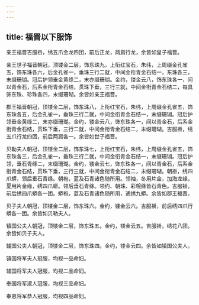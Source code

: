 ```yaml
---
---
---
```

title: 福晋以下服饰
---



亲王福晋吉服褂，绣五爪金龙四团，前后正龙，两肩行龙，余皆如皇子福晋。

亲王世子福晋朝冠，顶镂金二层，饰东珠九，上衔红宝石，朱纬，上周缀金孔雀五，饰东珠各六，后金孔雀一，垂珠三行二就，中间金衔青金石结一，东珠各三，末缀珊瑚。冠后护领垂金黄绦二，末亦缀珊瑚。金约，镂金云八，饰东珠各一，间以青金石，后系金衔青金石结，贯珠下垂，三行三就，中间金衔青金石结二，每具饰东珠、珍珠各四，末缀珊瑚。余皆如亲王福晋。

郡王福晋朝冠，顶镂金二层，饰东珠八，上衔红宝石，朱纬，上周缀金孔雀五，饰东珠各五，后金孔雀一，垂珠三行二就，中间金衔青金石结一，末缀珊瑚。冠后护领垂金黄绦二，末亦缀珊瑚。金约，镂金云八，饰东珠各一，间以青金石，后系金衔青金石结，贯珠下垂，三行二就，中间金衔青金石结二，末缀珊瑚。吉服褂，绣五爪行龙四团，前后两肩各一。余皆如世子福晋。

贝勒夫人朝冠，顶镂金二层，饰东珠七，上衔红宝石，朱纬，上周缀金孔雀五，饰东珠各三，后金孔雀一，垂珠三行二就，中间金衔青金石结一，末缀珊瑚。冠后护领，垂石青绦二，末缀珊瑚。金约，镂金云七，饰东珠各一，间以青金石，后系金衔青金石结，贯珠下垂，三行三就，中间金衔青金石结二，末缀珊瑚。朝褂，绣四爪蟒，领后垂石青绦。朝袍，蓝及石青诸色随所用。领袖，冬用片金，加海龙缘，夏用片金缘，绣四爪蟒。领后垂石青绦。领约、朝珠、彩帨绦皆石青色。吉服褂，前后绣四爪蟒各一团。蟒袍，蓝及石青诸色随所用，通绣九蟒。余皆如郡王福晋。

贝子夫人朝冠，顶镂金二层，饰东珠六。金约，镂金云六。吉服褂，前后绣四爪行蟒各一团。余皆如贝勒夫人。

镇国公夫人朝冠，顶镂金二层，饰东珠五。金约，镂金云五。吉服褂，绣花八团。余皆如贝子夫人。

辅国公夫人朝冠，顶镂金二层，饰东珠四。金约，镂金云四。余皆如镇国公夫人。

镇国将军夫人冠服，均视一品命妇。

辅国将军夫人冠服，均视二品命妇。

奉国将军淑人冠服，均视三品命妇。

奉恩将军恭人冠服，均视四品命妇。